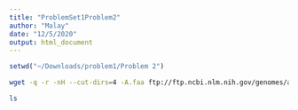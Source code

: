 ```yaml
---
title: "ProblemSet1Problem2"
author: "Malay"
date: "12/5/2020"
output: html_document
---
```





```r
setwd("~/Downloads/problem1/Problem 2")
```

```bash
wget -q -r -nH --cut-dirs=4 -A.faa ftp://ftp.ncbi.nlm.nih.gov/genomes/archive/old_refseq/Bacteria/*Yersinia_pestis_*

```

```bash
ls
```

